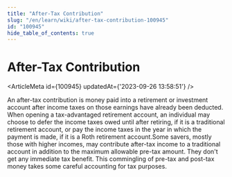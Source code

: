```yaml
---
title: "After-Tax Contribution"
slug: "/en/learn/wiki/after-tax-contribution-100945"
id: "100945"
hide_table_of_contents: true
---
```



# After-Tax Contribution

<ArticleMeta id={100945} updatedAt={'2023-09-26 13:58:51'} />
<div className='border-solid border-b border-t-0 my-4 border-[var(--ifm-color-gray-300)]' />

An after-tax contribution is money paid into a retirement or investment account after income taxes on those earnings have already been deducted. When opening a tax-advantaged retirement account, an individual may choose to defer the income taxes owed until after retiring, if it is a traditional retirement account, or pay the income taxes in the year in which the payment is made, if it is a Roth retirement account.Some savers, mostly those with higher incomes, may contribute after-tax income to a traditional account in addition to the maximum allowable pre-tax amount. They don't get any immediate tax benefit. This commingling of pre-tax and post-tax money takes some careful accounting for tax purposes.
